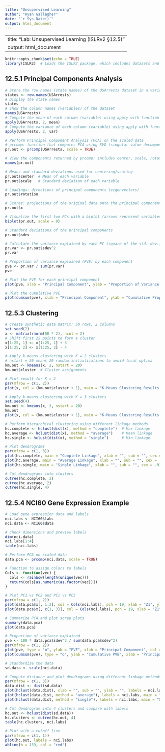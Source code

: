 ```yaml
---
title: "Unsupervised Learning"
author: "Ryan Gallagher"
date: "`r Sys.Date()`"
output: html_document
---
```


---
title: "Lab: Unsupervised Learning (ISLRv2 §12.5)"
output: html_document
---

```r
knitr::opts_chunk$set(echo = TRUE)
library(ISLR2)  # Loads the ISLR2 package, which includes datasets and functions used in the book
```

## 12.5.1 Principal Components Analysis

```r
# Store the row names (state names) of the USArrests dataset in a variable
states <- row.names(USArrests)
# Display the state names
states
# Show the column names (variables) of the dataset
names(USArrests)
# Compute the mean of each column (variable) using apply with function mean
apply(USArrests, 2, mean)
# Compute the variance of each column (variable) using apply with function var
apply(USArrests, 2, var)
```

```r
# Perform Principal Component Analysis (PCA) on the scaled data
# prcomp: function that computes PCA using SVD (singular value decomposition)
pr.out <- prcomp(USArrests, scale = TRUE)

# View the components returned by prcomp: includes center, scale, rotation (loadings), x (scores)
names(pr.out)

# Means and standard deviations used for centering/scaling
pr.out$center  # Mean of each variable
pr.out$scale   # Standard deviation of each variable

# Loadings: directions of principal components (eigenvectors)
pr.out$rotation

# Scores: projections of the original data onto the principal components
pr.out$x

# Visualize the first two PCs with a biplot (arrows represent variables)
biplot(pr.out, scale = 0)

# Standard deviations of the principal components
pr.out$sdev

# Calculate the variance explained by each PC (square of the std. dev.)
pr.var <- pr.out$sdev^2
pr.var

# Proportion of variance explained (PVE) by each component
pve <- pr.var / sum(pr.var)
pve

# Plot the PVE for each principal component
plot(pve, xlab = "Principal Component", ylab = "Proportion of Variance Explained", ylim = c(0, 1), type = 'b')

# Plot the cumulative PVE
plot(cumsum(pve), xlab = "Principal Component", ylab = "Cumulative Proportion of Variance Explained", ylim = c(0, 1), type = 'b')
```


## 12.5.3 Clustering

```r
# Create synthetic data matrix: 50 rows, 2 columns
set.seed(2)
x <- matrix(rnorm(50 * 2), ncol = 2)
# Shift first 25 points to form a cluster
x[1:25, 1] <- x[1:25, 1] + 3
x[1:25, 2] <- x[1:25, 2] - 4

# Apply k-means clustering with K = 2 clusters
# nstart = 20 means 20 random initializations to avoid local optima
km.out <- kmeans(x, 2, nstart = 20)
km.out$cluster  # Cluster assignments

# Plot result for K = 2
par(mfrow = c(1, 2))
plot(x, col = (km.out$cluster + 1), main = "K-Means Clustering Results with K = 2", xlab = "", ylab = "", pch = 20, cex = 2)

# Apply k-means clustering with K = 3 clusters
set.seed(4)
km.out <- kmeans(x, 3, nstart = 20)
km.out
plot(x, col = (km.out$cluster + 1), main = "K-Means Clustering Results with K = 3", xlab = "", ylab = "", pch = 20, cex = 2)
```

```r
# Perform hierarchical clustering using different linkage methods
hc.complete <- hclust(dist(x), method = "complete")  # Max linkage
hc.average <- hclust(dist(x), method = "average")    # Mean linkage
hc.single <- hclust(dist(x), method = "single")      # Min linkage

# Plot dendrograms
par(mfrow = c(1, 3))
plot(hc.complete, main = "Complete Linkage", xlab = "", sub = "", cex = .9)
plot(hc.average, main = "Average Linkage", xlab = "", sub = "", cex = .9)
plot(hc.single, main = "Single Linkage", xlab = "", sub = "", cex = .9)

# Cut dendrograms into clusters
cutree(hc.complete, 2)
cutree(hc.average, 2)
cutree(hc.single, 4)
```

## 12.5.4 NCI60 Gene Expression Example

```r
# Load gene expression data and labels
nci.labs <- NCI60$labs
nci.data <- NCI60$data

# Check dimensions and preview labels
dim(nci.data)
nci.labs[1:4]
table(nci.labs)

# Perform PCA on scaled data
data.pca <- prcomp(nci.data, scale = TRUE)

# Function to assign colors to labels
Cols <- function(vec) {
  cols <- rainbow(length(unique(vec)))
  return(cols[as.numeric(as.factor(vec))])
}

# Plot PC1 vs PC2 and PC1 vs PC3
par(mfrow = c(1, 2))
plot(data.pca$x[, 1:2], col = Cols(nci.labs), pch = 19, xlab = "Z1", ylab = "Z2")
plot(data.pca$x[, c(1, 3)], col = Cols(nci.labs), pch = 19, xlab = "Z1", ylab = "Z3")

# Summarize PCA and plot scree plots
summary(data.pca)
plot(data.pca)

# Proportion of variance explained
pve <- 100 * data.pca$sdev^2 / sum(data.pca$sdev^2)
par(mfrow = c(1, 2))
plot(pve, type = "o", ylab = "PVE", xlab = "Principal Component", col = "blue")
plot(cumsum(pve), type = "o", ylab = "Cumulative PVE", xlab = "Principal Component", col = "brown3")
```

```r
# Standardize the data
sd.data <- scale(nci.data)

# Compute distance and plot dendrograms using different linkage methods
par(mfrow = c(1, 3))
data.dist <- dist(sd.data)
plot(hclust(data.dist), xlab = "", sub = "", ylab = "", labels = nci.labs, main = "Complete Linkage")
plot(hclust(data.dist, method = "average"), labels = nci.labs, main = "Average Linkage", xlab = "", sub = "", ylab = "")
plot(hclust(data.dist, method = "single"), labels = nci.labs, main = "Single Linkage", xlab = "", sub = "", ylab = "")

# Cut dendrogram into 4 clusters and compare with labels
hc.out <- hclust(dist(sd.data))
hc.clusters <- cutree(hc.out, 4)
table(hc.clusters, nci.labs)

# Plot with a cutoff line
par(mfrow = c(1, 1))
plot(hc.out, labels = nci.labs)
abline(h = 139, col = "red")
```
